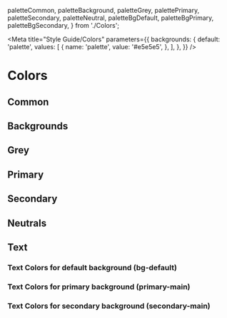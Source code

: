   paletteCommon,
  paletteBackground,
  paletteGrey,
  palettePrimary,
  paletteSecondary,
  paletteNeutral,
  paletteBgDefault,
  paletteBgPrimary,
  paletteBgSecondary,
} from './Colors';

<Meta
  title="Style Guide/Colors"
  parameters={{
    backgrounds: {
      default: 'palette',
      values: [
        {
          name: 'palette',
          value: '#e5e5e5',
        },
      ],
    },
  }}
/>

# Colors

## Common

<PaletteView palette={paletteCommon} />

## Backgrounds

<PaletteView palette={paletteBackground} />

## Grey

<PaletteView palette={paletteGrey} />

## Primary

<PaletteView palette={palettePrimary} />

## Secondary

<PaletteView palette={paletteSecondary} />

## Neutrals

<PaletteView palette={paletteNeutral} />

## Text

### Text Colors for default background (bg-default)

<PaletteView palette={paletteBgDefault} />

### Text Colors for primary background (primary-main)

<PaletteView palette={paletteBgPrimary} />

### Text Colors for secondary background (secondary-main)

<PaletteView palette={paletteBgSecondary} />
